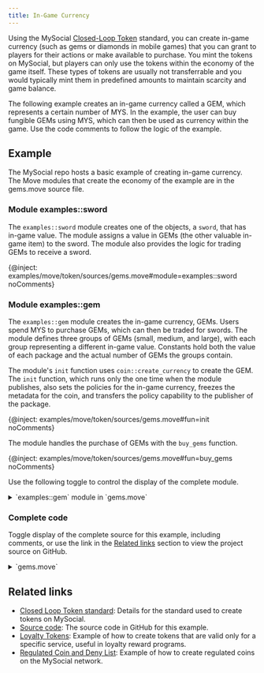 ```yaml
---
title: In-Game Currency
---
```


Using the MySocial [Closed-Loop Token](../../../standards/closed-loop-token.mdx) standard, you can create in-game currency (such as gems or diamonds in mobile games) that you can grant to players for their actions or make available to purchase. You mint the tokens on MySocial, but players can only use the tokens within the economy of the game itself. These types of tokens are usually not transferrable and you would typically mint them in predefined amounts to maintain scarcity and game balance.

The following example creates an in-game currency called a GEM, which represents a certain number of MYS. In the example, the user can buy fungible GEMs using MYS, which can then be used as currency within the game. Use the code comments to follow the logic of the example.

## Example 

The MySocial repo hosts a basic example of creating in-game currency. The Move modules that create the economy of the example are in the gems.move source file.

### Module examples::sword

The `examples::sword` module creates one of the objects, a `sword`, that has in-game value. The module assigns a value in GEMs (the other valuable in-game item) to the sword. The module also provides the logic for trading GEMs to receive a sword. 

{@inject: examples/move/token/sources/gems.move#module=examples::sword noComments}

### Module examples::gem

The `examples::gem` module creates the in-game currency, GEMs. Users spend MYS to purchase GEMs, which can then be traded for swords. The module defines three groups of GEMs (small, medium, and large), with each group representing a different in-game value. Constants hold both the value of each package and the actual number of GEMs the groups contain. 

The module's `init` function uses `coin::create_currency` to create the GEM. The `init` function, which runs only the one time when the module publishes, also sets the policies for the in-game currency, freezes the metadata for the coin, and transfers the policy capability to the publisher of the package. 

{@inject: examples/move/token/sources/gems.move#fun=init noComments}

The module handles the purchase of GEMs with the `buy_gems` function. 

{@inject: examples/move/token/sources/gems.move#fun=buy_gems noComments}

Use the following toggle to control the display of the complete module. 

<details>
<summary>
`examples::gem` module in `gems.move`
</summary>

{@inject: examples/move/token/sources/gems.move#module=examples::gem noComments}

</details>

### Complete code 

Toggle display of the complete source for this example, including comments, or use the link in the [Related links](#related-links) section to view the project source on GitHub.

<details>
<summary>
`gems.move`
</summary>

{@inject: examples/move/token/sources/gems.move}

</details>

## Related links

- [Closed Loop Token standard](../../../standards/closed-loop-token.mdx): Details for the standard used to create tokens on MySocial.
- [Source code](https://github.com/MystenLabs/mys/blob/main/examples/move/token/sources/gems.move): The source code in GitHub for this example.
- [Loyalty Tokens](./loyalty.mdx): Example of how to create tokens that are valid only for a specific service, useful in loyalty reward programs.
- [Regulated Coin and Deny List](./regulated.mdx): Example of how to create regulated coins on the MySocial network.
